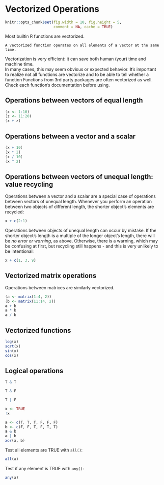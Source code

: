 # Vectorized Operations {#vectorization}

```r
knitr::opts_chunk$set(fig.width = 10, fig.height = 5,
                      comment = NA, cache = TRUE) 
```

Most builtin R functions are vectorized.  

```block
A vectorized function operates on all elements of a vector at the same time.
```

Vectorization is very efficient: it can save both human (your) time and machine time.  
In many cases, this may seem obvious or expected behavior. It's important to realize not all functions are vectorize and to be able to tell whether a function
Functions from 3rd party packages are often vectorized as well. Check each function's documentation before using.   

## Operations between vectors of equal length

```r
(x <- 1:10)
(z <- 11:20)
(x + z)
```

## Operations between a vector and a scalar

```r
(x + 10)
(x * 2)
(x / 10)
(x ^ 2)
```

## Operations between vectors of unequal length: value recycling

Operations between a vector and a scalar are a special case of operations between vectors of unequal length. Whenever you perform an operation between two objects of different length, the shorter object's elements are recycled:
```r
x + c(2:1)
```

Operations between objects of unequal length can occur by mistake. If the shorter object's length is a multiple of the longer object's length, there will be *no error or warning*, as above. Otherwise, there is a warning, which may be confusing at first, but recycling still happens - and this is very unlikely to be intentional:

```r
x + c(1, 3, 9)
```

## Vectorized matrix operations
Operations between matrices are similarly vectorized.

```r
(a <- matrix(1:4, 2))
(b <- matrix(11:14, 2))
a + b
a * b
a / b
```

## Vectorized functions

```r
log(x)
sqrt(x)
sin(x)
cos(x)
```


## Logical operations

```r
T & T
```

```r
T & F
```

```r
T | F
```

```r
x <- TRUE
!x
```

```r
a <- c(T, T, T, F, F, F)
b <- c(F, F, T, F, T, T)
a & b
a | b
xor(a, b)
```

Test all elements are TRUE with `all()`:

```r
all(a)
```

Test if any element is TRUE with `any()`:

```r
any(a)
```
